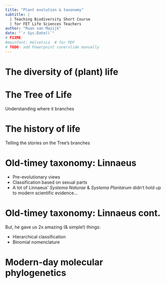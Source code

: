 ---
title: "Plant evolution & taxonomy"
subtitle: |
  | Teaching Biodiversity Short Course
  | for FET Life Sciences Teachers
author: "Ruan van Mazijk"
date: "`r Sys.Date()`"
# FIXME:
#mainfont: Helvetica  # for PDF
# TODO: add Powerpoint coverslide manually
---

# The diversity of (plant) life

<!-- TODO -->

# The Tree of Life

Understanding where it branches

# The history of life

Telling the stories on the Tree's branches

# Old-timey taxonomy: Linnaeus

- Pre-evolutionary views
- Classification based on sexual parts
- A lot of Linnaeus' _Systema Naturae_ & _Systema Plantarum_ didn't hold up to modern scientific evidence...

# Old-timey taxonomy: Linnaeus cont.

But, he gave us 2x amazing (& simple!) things:

- Hierarchical classification
- Binomial nomenclature

# Modern-day molecular phylogenetics